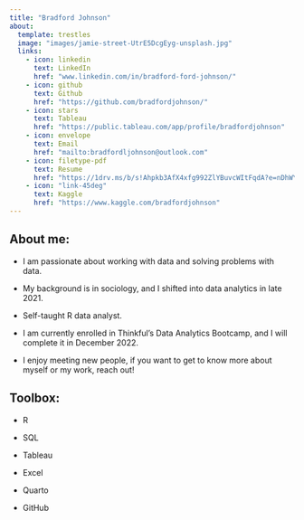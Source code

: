 ```yaml
---
title: "Bradford Johnson"
about:
  template: trestles
  image: "images/jamie-street-UtrE5DcgEyg-unsplash.jpg"
  links:
    - icon: linkedin
      text: LinkedIn
      href: "www.linkedin.com/in/bradford-ford-johnson/"
    - icon: github
      text: Github
      href: "https://github.com/bradfordjohnson/"
    - icon: stars
      text: Tableau
      href: "https://public.tableau.com/app/profile/bradfordjohnson"
    - icon: envelope
      text: Email
      href: "mailto:bradfordljohnson@outlook.com"
    - icon: filetype-pdf
      text: Resume
      href: "https://1drv.ms/b/s!Ahpkb3AfX4xfg992ZlYBuvcWItFqdA?e=nDhWYC"
    - icon: "link-45deg"
      text: Kaggle
      href: "https://www.kaggle.com/bradfordjohnson"
---
```


## About me:

-   I am passionate about working with data and solving problems with data.

-   My background is in sociology, and I shifted into data analytics in late 2021.

-   Self-taught R data analyst.

-   I am currently enrolled in Thinkful's Data Analytics Bootcamp, and I will complete it in December 2022.

-   I enjoy meeting new people, if you want to get to know more about myself or my work, reach out!

## Toolbox:

-   R

-   SQL

-   Tableau

-   Excel

-   Quarto

-   GitHub
